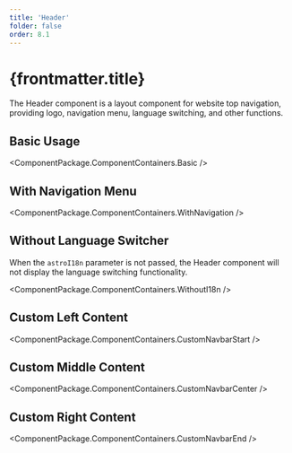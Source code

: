 ```yaml
---
title: 'Header'
folder: false
order: 8.1
---
```



# {frontmatter.title}

The Header component is a layout component for website top navigation, providing logo, navigation menu, language switching, and other functions.

## Basic Usage

<ComponentPackage.ComponentContainers.Basic />

## With Navigation Menu

<ComponentPackage.ComponentContainers.WithNavigation />

## Without Language Switcher

When the `astroI18n` parameter is not passed, the Header component will not display the language switching functionality.

<ComponentPackage.ComponentContainers.WithoutI18n />

## Custom Left Content

<ComponentPackage.ComponentContainers.CustomNavbarStart />

## Custom Middle Content

<ComponentPackage.ComponentContainers.CustomNavbarCenter />

## Custom Right Content

<ComponentPackage.ComponentContainers.CustomNavbarEnd />
